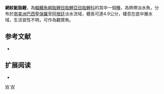 {{Speciesbox 
| taxon = Hyphessobrycon reticulatus
| status = NE
| status_system = IUCN3.1
| authority =  [[Ellis|Ellis]], 1911
| synonyms = 
}}
'''網紋魮脂鯉'''，為[[輻鰭魚綱|輻鰭魚綱]][[脂鯉目|脂鯉目]][[脂鯉亞目|脂鯉亞目]][[脂鯉科|脂鯉科]]的其中一個[[種|種]]，為熱帶淡水魚，分布於[[南美洲|南美洲]][[巴西|巴西]][[聖保羅|聖保羅]]至[[阿根廷|阿根廷]]淡水流域，體長可達4.9公分，棲息在底中層水域，生活習性不明，可作為觀賞魚。

==参考文献==
{{refbegin}}
*{{FishBase_species|genus=Hyphessobrycon|species=reticulatus|year=2013|month=12}}
{{refend}}

== 扩展阅读 ==
{{refbegin}}
*{{wikispecies-inline|Hyphessobrycon reticulatus|網紋魮脂鯉}}
{{refend}}
{{Taxonbar|from=Q5390791}}

[[Category:觀賞魚|W]]
[[Category:魮脂鯉屬|W]]


{{魚類小作品}}